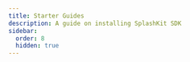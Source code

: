 ```yaml
---
title: Starter Guides
description: A guide on installing SplashKit SDK
sidebar:
  order: 8
  hidden: true
---
```



<CardGrid stagger>
<LinkCard
    title="Getting Started With Sprites in SplashKit - C#"
    description="Updated on Septmeber 2026"
    href="/guides/sprites/sprite-layering-tutorial/"
/>
<LinkCard
    title="Sprite Layering tutorial"
    description="Updated on Septmeber 2026"
    href="/guides/sprites/sprite-layering-tutorial/"
/>
</CardGrid>

